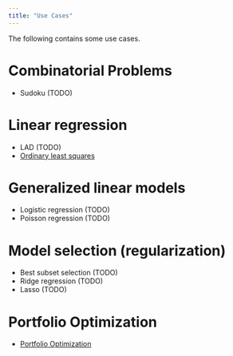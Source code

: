 ```yaml
---
title: "Use Cases"
---
```


The following contains some use cases.

# Combinatorial Problems
* Sudoku (TODO)

# Linear regression
* LAD (TODO)
* [Ordinary least squares](use_case_linear_regression.html)


# Generalized linear models
* Logistic regression (TODO) <!-- [Logistic regression](use_case_logistic_regression.html) -->
* Poisson regression (TODO) <!-- [Poisson regression](use_case_poisson_regression.html) -->


# Model selection (regularization)
* Best subset selection (TODO)
* Ridge regression (TODO)
* Lasso (TODO)


# Portfolio Optimization
* [Portfolio Optimization](use_case_portfolio_optimization.html)

